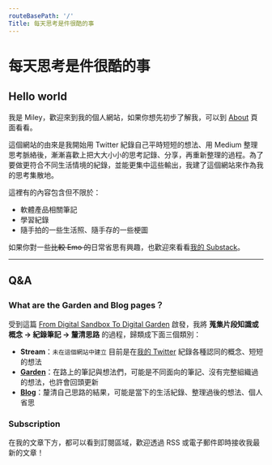 ```yaml
---
routeBasePath: '/'
Title: 每天思考是件很酷的事
---
```

# 每天思考是件很酷的事

## Hello world
我是 Miley，歡迎來到我的個人網站，如果你想先初步了解我，可以到 [About](/about) 頁面看看。

這個網站的由來是我開始用 Twitter 紀錄自己平時短短的想法、用 Medium 整理思考脈絡後，漸漸喜歡上把大大小小的思考記錄、分享，再重新整理的過程。為了要做更符合不同生活情境的紀錄，並能更集中這些輸出，我建了這個網站來作為我的思考集散地。

這裡有的內容包含但不限於：
- 軟體產品相關筆記
- 學習紀錄
- 隨手拍的一些生活照、隨手存的一些梗圖

如果你對一些~~比較 Emo 的~~日常省思有興趣，也歡迎來看看[我的 Substack](https://mileyttc.substack.com/)。

---

## Q&A

### What are the Garden and Blog pages？
受到這篇 [From Digital Sandbox To Digital Garden](https://t.co/mhis0bQz0c) 啟發，我將 **蒐集片段知識或概念 → 紀錄筆記 → 釐清思路** 的過程，歸類成下面三個類別：
- **Stream**：`未在這個網站中建立` 目前是在[我的 Twitter](https://twitter.com/MileyChen0u0) 紀錄各種認同的概念、短短的想法
- **[Garden](/garden)**：在路上的筆記與想法們，可能是不同面向的筆記、沒有完整組織過的想法，也許會回頭更新
- **[Blog](/blog)**：釐清自己思路的結果，可能是當下的生活紀錄、整理過後的想法、個人省思

### Subscription
在我的文章下方，都可以看到訂閱區域，歡迎透過 RSS 或電子郵件即時接收我最新的文章！



